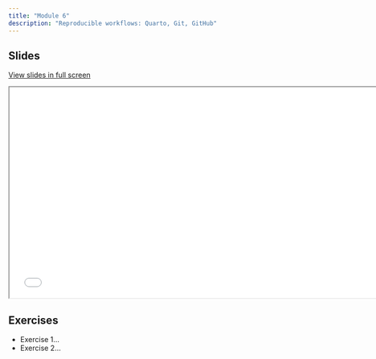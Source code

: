```yaml
---
title: "Module 6"
description: "Reproducible workflows: Quarto, Git, GitHub"
---
```


## Slides

[View slides in full screen](../../modules/06-reproduciblity/06-reproduciblity.html)

<div>

```{=html}
<iframe class="slide-deck" src="06-reproduciblity.html" height="420" width="747"></iframe>
```

</div>

## Exercises

-   Exercise 1...
-   Exercise 2...
